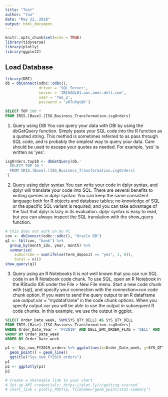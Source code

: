 ```yaml
---
title: "Test"
author: "Yao"
date: "May 22, 2018"
output: html_document
---
```


```r
knitr::opts_chunk$set(echo = TRUE)
library(tidyverse)
library(plotly)
library(ggplot2)
```

## Load Database

```r
library(DBI)
db = dbConnect(odbc::odbc(),
               driver = 'SQL Server',
               server = 'IRISAGL01.aus.amer.dell.com',
               user = 'Yao_Z',
               password = 'y67uhgt@Y')
```

```sql
SELECT TOP 100 *
FROM IRIS.[Base].[ISG_Business_Transformation.isgOrders]
```

1. Query using DBI
You can query your data with DBI by using the dbGetQuery function. Simply paste your SQL code into the R function as a quoted string. This method is sometimes referred to as pass through SQL code, and is probably the simplest way to query your data. Care should be used to escape your quotes as needed. For example, 'yes' is written as \'yes\'.
```r
isgOrders.top10 <- dbGetQuery(db,'
  SELECT TOP 10 *
  FROM IRIS.[Base].[ISG_Business_Transformation.isgOrders]
')
```

2. Query using dplyr syntax
You can write your code in dplyr syntax, and dplyr will translate your code into SQL. There are several benefits to writing queries in dplyr syntax: You can keep the same consistent language both for R objects and database tables; no knowledge of SQL or the specific SQL variant is required; and you can take advantage of the fact that dplyr is lazy in its evaluation. dplyr syntax is easy to read, but you can always inspect the SQL translation with the show_query function.
```r
# this does not work on my PC
con <- dbConnect(odbc::odbc(), "Oracle DB")
q1 <- tbl(con, "bank") %>%
  group_by(month_idx, year, month) %>%
  summarise(
    subscribe = sum(ifelse(term_deposit == "yes", 1, 0)),
    total = n())
show_query(q1)
```

3. Query using an R Notebooks
It is not well known that you can run SQL code in an R Notebook code chunk. To use SQL, open an R Notebook in the RStudio IDE under the File > New File menu. Start a new code chunk with {sql}, and specify your connection with the connection=con code chunk option. If you want to send the query output to an R dataframe use output.var = "mydataframe" in the code chunk options. When you specify output.var you will be able to use the output in subsequent R code chunks. In this example, we use the output in ggplot.
```sql
SELECT Order_Date_week, SUM(SYS_QTY_DELL) AS SYS_QTY_DELL
FROM IRIS.[Base].[ISG_Business_Transformation.isgOrders]
WHERE Order_Date_Year = 'FY2019' AND DELL_EMC_ORDER_FLAG = 'DELL' AND (LOB_DESC IN ('PowerEdge','Cloud Products') OR MGMT_PROD_LVL_3_NM = 'Storage')
GROUP BY Order_Date_week
ORDER BY Order_Date_week
```

```r
p1 <- Sys_num_FY2019_orders %>% ggplot(aes(x=Order_Date_week, y=SYS_QTY_DELL,group=1)) +
  geom_point() + geom_line()
  ggtitle("Sys_num_FY2019_orders")
p1
p2 <- ggplotly(p1)
p2

# Create a shareable link to your chart
# Set up API credentials: https://plot.ly/r/getting-started
# chart_link = plotly_POST(p, filename="geom_point/stat-summary")


```

